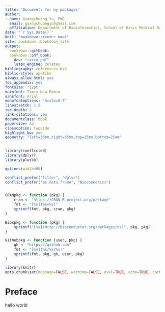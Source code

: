 ```yaml
---
title: 'Documents for my packages'
author: 
- name: Guangchuang Yu, PhD
  email: guangchuangyu@gmail.com
  affiliation: Department of Bioinformatics, School of Basic Medical Sciences, Southern Medical University
date: "`r Sys.Date()`"
knit: "bookdown::render_book"
site: bookdown::bookdown_site
output:
  bookdown::gitbook:
  bookdown::pdf_book:
    dev: "cairo_pdf"
    latex_engine: xelatex
bibliography: references.bib
biblio-style: apalike
always_allow_html: yes
toc_appendix: yes
fontsize: "12pt"
mainfont: Times New Roman
sansfont: Arial
monofontoptions: "Scale=0.7"
linestretch: 1.5
toc-depth: 2
link-citations: yes
documentclass: book
papersize: A4
classoption: twoside
highlight_bw: yes
geometry: "left=35mm,right=35mm,top=25mm,bottom=25mm"
---
```



```r
library(conflicted)
library(dplyr)
library(plotbb)

options(width=60)

conflict_prefer("filter", "dplyr")
conflict_prefer("as.data.frame", "BiocGenerics")


CRANpkg <- function (pkg) {
    cran <- "https://CRAN.R-project.org/package"
    fmt <- "[%s](%s=%s)"
    sprintf(fmt, pkg, cran, pkg)
}

Biocpkg <- function (pkg) {
    sprintf("[%s](http://bioconductor.org/packages/%s)", pkg, pkg)
}

Githubpkg <- function (user, pkg) {
    gh <- "https://github.com"
    fmt <- "[%s](%s/%s/%s)"
    sprintf(fmt, pkg, gh, user, pkg)
}

library(knitr)
opts_chunk$set(message=FALSE, warning=FALSE, eval=TRUE, echo=TRUE, cache=TRUE)
```




# Preface {-}

hello world